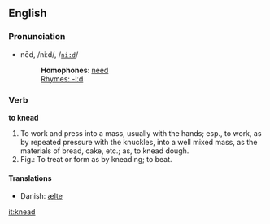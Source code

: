==English==
===Pronunciation===
*nēd, /niːd/, /<tt>ni:d</tt>/
*:'''Homophones''': [[need]]
*:[[Rhymes:English:-iːd|Rhymes: -iːd]]

===Verb===
'''to knead'''

#To work and press into a mass, usually with the hands; esp., to work, as by repeated pressure with the knuckles, into a well mixed mass, as the materials of bread, cake, etc.; as, to knead dough.
#Fig.: To treat or form as by kneading; to beat.

====Translations====
*Danish: [[ælte]]

[[it:knead]]